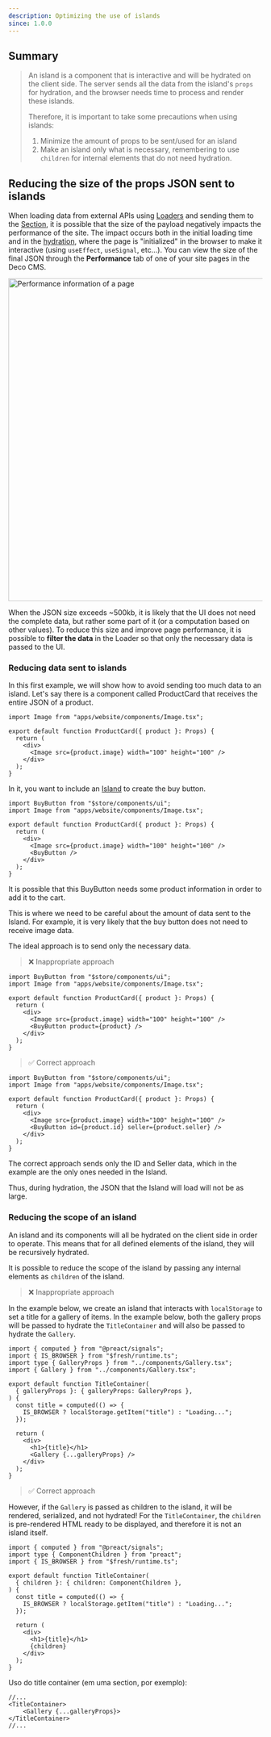 ```yaml
---
description: Optimizing the use of islands
since: 1.0.0
---
```


## Summary

> An island is a component that is interactive and will be hydrated on the
> client side. The server sends all the data from the island's `props` for
> hydration, and the browser needs time to process and render these islands.
>
> Therefore, it is important to take some precautions when using islands:
>
> 1. Minimize the amount of props to be sent/used for an island
> 2. Make an island only what is necessary, remembering to use `children` for
>    internal elements that do not need hydration.

## Reducing the size of the props JSON sent to islands

When loading data from external APIs using [Loaders](/docs/en/concepts/loader)
and sending them to the [Section](/docs/en/concepts/section), it is possible
that the size of the payload negatively impacts the performance of the site. The
impact occurs both in the initial loading time and in the
[hydration](https://blog.saeloun.com/2021/12/16/hydration/), where the page is
"initialized" in the browser to make it interactive (using `useEffect`,
`useSignal`, etc...). You can view the size of the final JSON through the
**Performance** tab of one of your site pages in the Deco CMS.

<Frame><img width="640" alt="Performance information of a page" src="/docs/performance/performance-tab.png"/></Frame>

When the JSON size exceeds ~500kb, it is likely that the UI does not need the
complete data, but rather some part of it (or a computation based on other
values). To reduce this size and improve page performance, it is possible to
**filter the data** in the Loader so that only the necessary data is passed to
the UI.

### Reducing data sent to islands

In this first example, we will show how to avoid sending too much data to an
island. Let's say there is a component called ProductCard that receives the
entire JSON of a product.

```tsx
import Image from "apps/website/components/Image.tsx";

export default function ProductCard({ product }: Props) {
  return (
    <div>
      <Image src={product.image} width="100" height="100" />
    </div>
  );
}
```

In it, you want to include an
[Island](https://fresh.deno.dev/docs/concepts/islands) to create the buy button.

```tsx
import BuyButton from "$store/components/ui";
import Image from "apps/website/components/Image.tsx";

export default function ProductCard({ product }: Props) {
  return (
    <div>
      <Image src={product.image} width="100" height="100" />
      <BuyButton />
    </div>
  );
}
```

It is possible that this BuyButton needs some product information in order to
add it to the cart.

This is where we need to be careful about the amount of data sent to the Island.
For example, it is very likely that the buy button does not need to receive
image data.

The ideal approach is to send only the necessary data.

> ❌ Inappropriate approach

```tsx
import BuyButton from "$store/components/ui";
import Image from "apps/website/components/Image.tsx";

export default function ProductCard({ product }: Props) {
  return (
    <div>
      <Image src={product.image} width="100" height="100" />
      <BuyButton product={product} />
    </div>
  );
}
```

> ✅ Correct approach

```tsx
import BuyButton from "$store/components/ui";
import Image from "apps/website/components/Image.tsx";

export default function ProductCard({ product }: Props) {
  return (
    <div>
      <Image src={product.image} width="100" height="100" />
      <BuyButton id={product.id} seller={product.seller} />
    </div>
  );
}
```

The correct approach sends only the ID and Seller data, which in the example are
the only ones needed in the Island.

Thus, during hydration, the JSON that the Island will load will not be as large.

### Reducing the scope of an island

An island and its components will all be hydrated on the client side in order to
operate. This means that for all defined elements of the island, they will be
recursively hydrated.

It is possible to reduce the scope of the island by passing any internal
elements as `children` of the island.

> ❌ Inappropriate approach

In the example below, we create an island that interacts with `localStorage` to
set a title for a gallery of items. In the example below, both the gallery props
will be passed to hydrate the `TitleContainer` and will also be passed to
hydrate the `Gallery`.

```tsx
import { computed } from "@preact/signals";
import { IS_BROWSER } from "$fresh/runtime.ts";
import type { GalleryProps } from "../components/Gallery.tsx";
import { Gallery } from "../components/Gallery.tsx";

export default function TitleContainer(
  { galleryProps }: { galleryProps: GalleryProps },
) {
  const title = computed(() => {
    IS_BROWSER ? localStorage.getItem("title") : "Loading...";
  });

  return (
    <div>
      <h1>{title}</h1>
      <Gallery {...galleryProps} />
    </div>
  );
}
```

> ✅ Correct approach

However, if the `Gallery` is passed as children to the island, it will be
rendered, serialized, and not hydrated! For the `TitleContainer`, the `children`
is pre-rendered HTML ready to be displayed, and therefore it is not an island
itself.

```tsx
import { computed } from "@preact/signals";
import type { ComponentChildren } from "preact";
import { IS_BROWSER } from "$fresh/runtime.ts";

export default function TitleContainer(
  { children }: { children: ComponentChildren },
) {
  const title = computed(() => {
    IS_BROWSER ? localStorage.getItem("title") : "Loading...";
  });

  return (
    <div>
      <h1>{title}</h1>
      {children}
    </div>
  );
}
```

Uso do title container (em uma section, por exemplo):

```tsx
//...
<TitleContainer>
    <Gallery {...galleryProps}>
</TitleContainer>
//...
```
